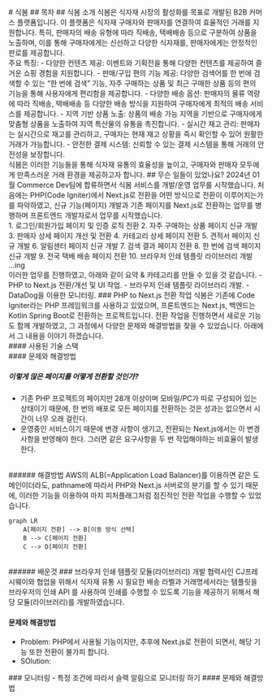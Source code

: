 
<Page>
# 식봄
</Page>

<Page>
## 목차

</Page>

<Page>
## 식봄 소개
 식봄은 식자재 시장의 활성화를 목표로 개발된 B2B 커머스 플랫폼입니다. 이 플랫폼은 식자재 구매자와 판매자를 연결하여 효율적인 거래를 지원합니다. 특히, 판매자의 배송 유형에 따라 직배송, 택배배송 등으로 구분하여 상품을 노출하며, 이를 통해 구매자에게는 신선하고 다양한 식자재를, 판매자에게는 안정적인 판로를 제공합니다.
<br />
주요 특징:
- 다양한 컨텐츠 제공: 이벤트와 기획전을 통해 다양한 컨텐츠를 제공하여 즐거운 쇼핑 경험을 지원합니다.
- 판매/구입 편의 기능 제공: 다양한 검색어를 한 번에 검색할 수 있는 “한 번에 검색” 기능, 자주 구매하는 상품 및 최근 구매한 상품 등의 편의 기능을 통해 사용자에게 편리함을 제공합니다.
- 다양한 배송 옵션: 판매자의 물류 역량에 따라 직배송, 택배배송 등 다양한 배송 방식을 지원하여 구매자에게 최적의 배송 서비스를 제공합니다.
- 지역 기반 상품 노출: 상품의 배송 가능 지역을 기반으로 구매자에게 맞춤형 상품을 노출하여 지역 특산물의 유통을 촉진합니다.
- 실시간 재고 관리: 판매자는 실시간으로 재고를 관리하고, 구매자는 현재 재고 상황을 즉시 확인할 수 있어 원활한 거래가 가능합니다.
- 안전한 결제 시스템: 신뢰할 수 있는 결제 시스템을 통해 거래의 안전성을 보장합니다.
<br />
식봄은 이러한 기능들을 통해 식자재 유통의 효율성을 높이고, 구매자와 판매자 모두에게 만족스러운 거래 환경을 제공하고자 합니다.

</Page>

<Page>
## 무슨 일들이 있었나요?
2024년 01월 Commerce Dev팀에 합류하면서 식봄 서비스를 개발/운영 업무를 시작했습니다.
처음에는 PHP(Code Igniter)에서 Next.js로 전환을 어떤 방식으로 전환이 이루어지는가를 파악하였고, 
신규 기능(페이지) 개발과 기존 페이지를 Next.js로 전환하는 업무를 병행하며 프론트엔드 개발자로서 업무를 시작했습니다.
<br />
1. 로그인/회원가입 페이지 및 인증 로직 전환
2. 자주 구매하는 상품 페이지 신규 개발
3. 판매자 상세 페이지 개선 및 전환
4. 카테고리 상세 페이지 전환
5. 견적서 페이지 신규 개발
6. 알림센터 페이지 신규 개발
7. 검색 결과 페이지 전환
8. 한 번에 검색 페이지 신규 개발
9. 전국 택배 배송 페이지 전환
10. 브라우저 인쇄 템플릿 라이브러리 개발     
...ing
<br />
이러한 업무를 진행하였고, 아래와 같이 요약 & 카테고리를 만들 수 있을 것 같습니다.
- PHP to Next.js 전환/개선 및 UI 작업.
- 브라우저 인쇄 템플릿 라이브러리 개발.
- DataDog을 이용한 모니터링.

</Page>

<Page>
### PHP to Next.js 전환 작업
식봄은 기존에 Code Igniter라는 PHP 프레임워크를 사용하고 있었으며, 프론트엔드는 Next.js, 백엔드는 Kotlin Spring Boot로 전환하는 프로젝트입니다.
전환 작업을 진행하면서 새로운 기능도 함께 개발하였고, 그 과정에서 다양한 문제와 해결방법을 찾을 수 있었습니다. 아래에서 그 내용을 이야기 하겠습니다.
<br />
#### 사용된 기술 스택
<br />
<SkillsOfProject id="foodspring" />

</Page>

<Page>
#### 문제와 해결방법

##### 이렇게 많은 페이지를 어떻게 전환할 것인가?
- 기존 PHP 프로젝트의 페이지만 28개 이상이며 모바일/PC가 따로 구성되어 있는 상태이기 때문에,
     한 번의 배포로 모든 페이지를 전환하는 것은 성과는 없으면서 시간이 너무 오래 걸린다.
- 운영중인 서비스이기 때문에 변경 사항이 생기고, 전환되는 Next.js에서는 이 변경 사항을 반영해야 한다. 
    그러면 같은 요구사항을 두 번 작업해야하는 비효율이 발생한다.
<br />
###### 해결방법
AWS의 ALB(=Application Load Balancer)를 이용하면 같은 도메인이더라도, pathname에 따라서 PHP와 Next.js 서버로의 분기를 할 수 있기 때문에,
 이러한 기능을 이용하여 마치 피처플래그처럼 점진적인 전환 작업을 수행할 수 있었습니다.

```mermaid
graph LR
    A[페이지 전환] --> B[이동 방식 선택]
    B --> C[페이지 전환]
    C --> D[페이지 전환]
```

<br />
###### 배운것
</Page>


<Page>
### 브라우저 인쇄 템플릿 모듈(라이브러리) 개발
협력사인 CJ프레시웨이와 협업을 위해서 식자재 유통 시 필요한 배송 라벨과 거래명세서라는 템플릿을 브라우저의 인쇄 API 를 사용하여 인쇄를 수행할 수 있도록 기능을 제공하기 위해서 해당 모듈(라이브러리)를 개발하였습니다.

#### 문제와 해결방법 
- Problem: PHP에서 사용될 기능이지만, 추후에 Next.js로 전환이 되면서, 해당 기능 또한 전환이 불가피 합니다.
- SOlution: 

</Page>

<Page>
### 모니터링
- 특정 조건에 따라서 슬랙 알림으로 모니터링 하기
#### 문제와 해결방법 

</Page>
